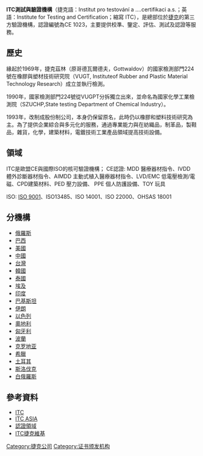 {{Refimprove|time=2014-01-06T10:36:47+00:00}}
'''ITC測試與驗證機構'''（捷克語：Institut pro testování a ....certifikaci a.s.；英語：Institute for Testing and Certification；縮寫 ITC），是總部位於[[捷克|捷克]]的第三方驗證機構，認證編號為CE 1023，主要提供校準、鑒定、評估、測試及認證等服務。

== 歷史 ==
緣起於1969年，捷克茲林（原哥德瓦爾德夫，Gottwaldov）的國家檢測部門224號在橡膠與塑材技術研究院（VUGT, Instituteof Rubber and Plastic Material Technology Research）成立並執行檢測。

1990年，國家檢測部門224號從VUGPT分拆獨立出來，並命名為國家化學工業檢測院（SZUCHP,State testing Department of Chemical Industry）。

1993年，改制成股份制公司，本身仍保留原名，此時仍以橡膠和塑料技術研究為主。為了提供企業綜合與多元化的服務，通過專業能力與在紡織品，制革品，製鞋品，雜貨，化學，建築材料，電鍍技術工業產品領域提高技術設備。

== 領域 ==
ITC是歐盟CE與國際ISO的核可驗證機構；
CE認證: MDD 醫療器材指令、IVDD 體外診斷器材指令、AIMDD 主動式植入醫療器材指令、LVD/EMC 低電壓檢測/電磁、CPD建築材料、PED 壓力設備、                                    PPE 個人防護設備、TOY 玩具

ISO: [[:ISO_9000|ISO 9001]]、ISO13485、ISO 14001、ISO 22000、OHSAS 18001

== 分機構 ==
*[[俄羅斯|俄羅斯]]
*[[巴西|巴西]]
*[[美國|美國]]
*[[中國|中國]]
*[[台灣|台灣]]
*[[韓國|韓國]]
*[[泰國|泰國]]
*[[埃及|埃及]]
*[[印度|印度]]
*[[巴基斯坦|巴基斯坦]]
*[[伊朗|伊朗]]
*[[以色列|以色列]]
*[[奧地利|奧地利]]
*[[匈牙利|匈牙利]]
*[[波蘭|波蘭]]
*[[克罗地亚|克罗地亚]]
*[[希臘|希臘]]
*[[土耳其|土耳其]]
*[[斯洛伐克|斯洛伐克]]
*[[白俄羅斯|白俄羅斯]]

== 參考資料 ==
* [http://www.itczlin.cz/en/ ITC ] {{Wayback|url=http://www.itczlin.cz/en/ |date=20210420042432 }}
*[http://www.asiaitc.com/default.aspx ITC ASIA] {{Wayback|url=http://www.asiaitc.com/default.aspx |date=20170825022210 }} 
* [http://ec.europa.eu/enterprise/newapproach/nando/index.cfm?fuseaction=notifiedbody.notifiedbody&refe_cd=EPOS_46625 認證領域] {{Wayback|url=http://ec.europa.eu/enterprise/newapproach/nando/index.cfm?fuseaction=notifiedbody.notifiedbody&refe_cd=EPOS_46625 |date=20150518004853 }}
* [https://cs.wikipedia.org/wiki/Institut_pro_testov%C3%A1n%C3%AD_a_certifikaci ITC捷克維基] {{Wayback|url=https://cs.wikipedia.org/wiki/Institut_pro_testov%C3%A1n%C3%AD_a_certifikaci |date=20210407193746 }}
[[Category:捷克公司|Category:捷克公司]]
[[Category:证书颁发机构|Category:证书颁发机构]]